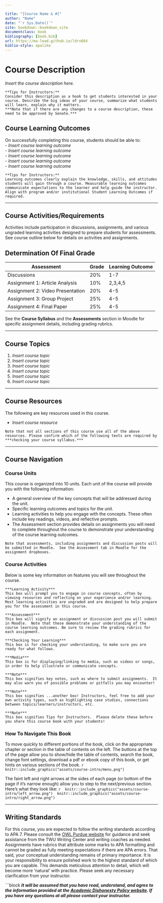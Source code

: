 ```yaml
---

title: "[Course Name & #]"
author: "Name"
date: "`r Sys.Date()`"
site: bookdown::bookdown_site
documentclass: book
bibliography: [book.bib]
url: https://ma-lead.github.io/ldrs664
biblio-style: apalike
---
```




# Course Description{-}
*Insert the course description here.*

```block
**Tips for Instructors:**
Consider this description as a hook to get students interested in your course. Describe the big ideas of your course, summarize what students will learn, explain why it matters.
***Note that if there are any changes to a course description, these need to be approved by Senate.***
```



## Course Learning Outcomes{-}

On successfully completing this course, students should be able to:  
- *Insert course learning outcome*   
- *Insert course learning outcome*   
- *Insert course learning outcome*  
- *Insert course learning outcome*  
- *Insert course learning outcome*  

```block
**Tips for Instructors:**
Learning outcomes clearly explain the knowledge, skills, and attitudes students will gain through a course. Measurable learning outcomes communicate expectations to the learner and help guide the instructor. Align with program and/or institutional Student Learning Outcomes if required.
```

---

## Course Activities/Requirements{-}

Activities include participation in discussions, assignments, and various ungraded learning activities designed to prepare students for assessments.  See course outline below for details on activities and assignments.


## Determination Of Final Grade{-}

| **Assessment**                         | **Grade** | Learning Outcome|
|----------------------------------------|-----------|-----------|
| Discussions     | 20%       | 1-7 |
| Assignment 1: Article Analysis | 10%       | 2,3,4,5 |
| Assignment 2: Video Presentation  | 20%       | 4-5 |
| Assignment 3: Group Project  | 25%       | 4-5 |
| Assignment 4: Final Paper  | 25%       | 4-5 |


See the **Course Syllabus** and the **Assessments** section in Moodle for specific assignment details, including
grading rubrics.

---

## Course Topics{-}
1. *Insert course topic*
1. *Insert course topic*
1. *Insert course topic*
1. *Insert course topic*
1. *Insert course topic*
1. *Insert course topic*

---

## Course Resources{-}
 The following are key resources used in this course.  

- *Insert course resource*


```block
Note that not all sections of this course use all of the above resources. Please confirm which of the following texts are required by ***checking your course syllabus.***
```
---

## Course Navigation{-}

### Course Units{-}
 This course is organized into 10 units. Each unit of the course will provide you with the following information:

 - A general overview of the key concepts that will be addressed during the unit.
 - Specific learning outcomes and topics for the unit.
 - Learning activities to help you engage with the concepts. These often include key readings, videos, and reflective prompts.
 - The Assessment section provides details on assignments you will need to complete throughout the course to demonstrate your understanding of the course learning outcomes.

 ```block
 Note that assessments, including assignments and discussion posts will be submitted in Moodle.  See the Assessment tab in Moodle for the assignment dropboxes.
 ```

### Course Activities{-}
 Below is some key information on features you will see throughout the course. 

 ```block
***Learning Activity***  
This box will prompt you to engage in course concepts, often by viewing resources and reflecting on your experience and/or learning. Most learning activities are ungraded and are designed to help prepare you for the assessment in this course.
 ```

 ```block
***Assessment***  
This box will signify an assignment or discussion post you will submit in Moodle.  Note that these demonstrate your understanding of the course learning outcomes. Be sure to review the grading rubrics for each assignment.
 ```

 ```block
***Checking Your Learning***  
This box is for checking your understanding, to make sure you are ready for what follows.
 ```

 ```block
***Media***  
This box is for displaying/linking to media, such as videos or songs, in order to help illustrate or communicate concepts.
 ```

 ```block
***Note***  
This box signifies key notes, such as where to submit assignments.  It may also warn you of possible problems or pitfalls you may encounter!
 ```

 ```block
***Note***  
This box signifies ...another box! Instructors, feel free to add your own activity types, such as highlighting case studies, connections between topics/learners/instructors, etc.
 ```

 ```block
***Note***  
This box signifies Tips for Instructors.  Please delete these before you share this course book with your students!
 ```

### How To Navigate This Book{-}
 To move quickly to different portions of the book, click on the appropriate chapter or section in the table of contents on the left. The buttons at the top of the page allow you to show/hide the table of contents, search the book, change font settings, download a pdf or ebook copy of this book, or get hints on various sections of the book.
 ```r
 knitr::include_graphics("assets/course-intro/menu.png")
 ```

 The faint left and right arrows at the sides of each page (or bottom of the page if it’s narrow enough) allow you to step to the next/previous section. Here’s what they look like:
 ```r
 knitr::include_graphics("assets/course-intro/left_arrow.png")
 knitr::include_graphics("assets/course-intro/right_arrow.png")
 ```

 ---

## Writing Standards{-}

For this course, you are expected to follow the writing standards according to APA 7. Please consult the [OWL Purdue website](https://owl.purdue.edu/owl/research_and_citation/apa_style/apa_style_introduction.html){target="_blank"} for guidance and seek assistance from the TWU Writing Center and writing coaches as needed. Assignments have rubrics that attribute some marks to APA formatting and cannot be graded as fully meeting expectations if there are APA errors. That said, your conceptual understanding remains of primary importance. It is your responsibility to ensure polished work to the highest standard of which you are capable. This demands meticulous attention to detail, which will become more 'natural' with practice. Please seek any necessary clarification from your instructor.

```block
***It will be assumed that you have read, understand, and agree to the information provided at the [Academic Dishonesty Policy website](https://www.twu.ca/student-policies/university-policies/academic-misconduct){target="_blank"}. If you have any questions at all please contact your instructor.***